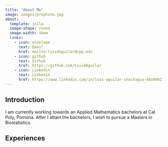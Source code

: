 ```yaml
---
title: "About Me"
image: images/prophoto.jpg
about:
  template: jolla
  image-shape: round
  image-width: 16em
  links: 
    - icon: envelope
      text: Email
      href: mailto:luisdaguilar@cpp.edu
    - icon: github
      text: Github
      href: https://github.com/LuisdAguilar
    - icon: Linkedin
      text: Linkedin
      href: https://www.linkedin.com/in/luis-aguilar-chachagua-48a990212/
---
```


## Introduction

I am currently working towards an Applied Mathematics bachelors at Cal Poly, Pomona. After I attain the bachelors, I wish to pursue a Masters in Biostatistics.


## Experiences